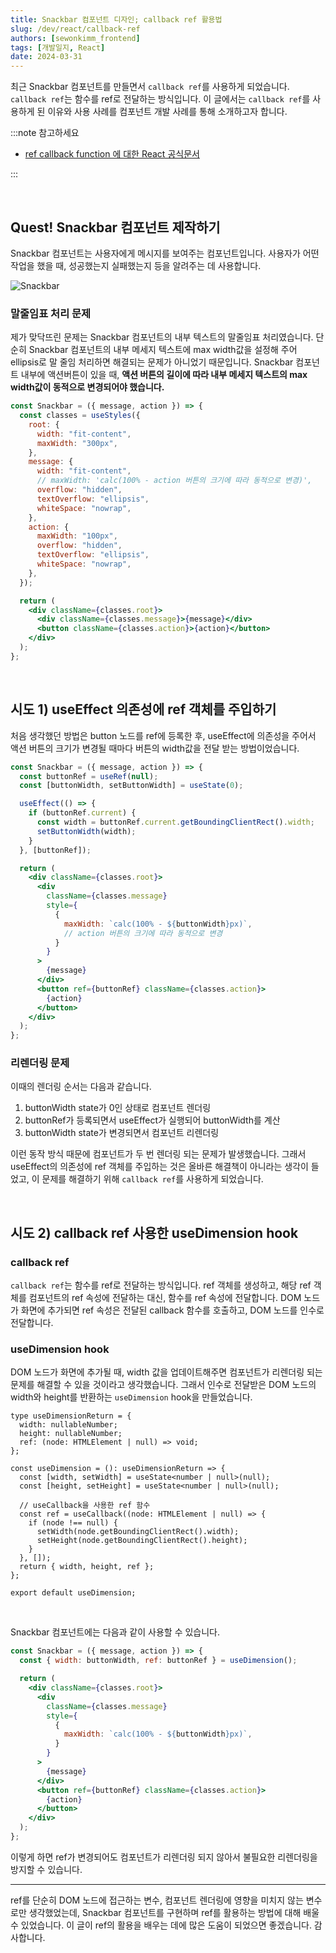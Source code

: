 ```yaml
---
title: Snackbar 컴포넌트 디자인; callback ref 활용법
slug: /dev/react/callback-ref
authors: [sewonkimm_frontend]
tags: [개발일지, React]
date: 2024-03-31
---
```


최근 Snackbar 컴포넌트를 만들면서 `callback ref`를 사용하게 되었습니다. `callback ref`는 함수를 ref로 전달하는 방식입니다. 이 글에서는 `callback ref`를 사용하게 된 이유와 사용 사례를 컴포넌트 개발 사례를 통해 소개하고자 합니다.

:::note 참고하세요

- [ref callback function 에 대한 React 공식문서](https://react.dev/reference/react-dom/components/common#ref-callback)

:::

<br />

## Quest! Snackbar 컴포넌트 제작하기

Snackbar 컴포넌트는 사용자에게 메시지를 보여주는 컴포넌트입니다. 사용자가 어떤 작업을 했을 때, 성공했는지 실패했는지 등을 알려주는 데 사용합니다.

![Snackbar](./snackbar.png)

### 말줄임표 처리 문제

제가 맞닥뜨린 문제는 Snackbar 컴포넌트의 내부 텍스트의 말줄임표 처리였습니다. 단순히 Snackbar 컴포넌트의 내부 메세지 텍스트에 max width값을 설정해 주어 ellipsis로 말 줄임 처리하면 해결되는 문제가 아니었기 때문입니다. Snackbar 컴포넌트 내부에 액션버튼이 있을 때, **액션 버튼의 길이에 따라 내부 메세지 텍스트의 max width값이 동적으로 변경되어야 했습니다.**

```jsx
const Snackbar = ({ message, action }) => {
  const classes = useStyles({
    root: {
      width: "fit-content",
      maxWidth: "300px",
    },
    message: {
      width: "fit-content",
      // maxWidth: 'calc(100% - action 버튼의 크기에 따라 동적으로 변경)',
      overflow: "hidden",
      textOverflow: "ellipsis",
      whiteSpace: "nowrap",
    },
    action: {
      maxWidth: "100px",
      overflow: "hidden",
      textOverflow: "ellipsis",
      whiteSpace: "nowrap",
    },
  });

  return (
    <div className={classes.root}>
      <div className={classes.message}>{message}</div>
      <button className={classes.action}>{action}</button>
    </div>
  );
};
```

<!--truncate-->

<br />

## 시도 1) useEffect 의존성에 ref 객체를 주입하기

처음 생각했던 방법은 button 노드를 ref에 등록한 후, useEffect에 의존성을 주어서 액션 버튼의 크기가 변경될 때마다 버튼의 width값을 전달 받는 방법이었습니다.

```jsx
const Snackbar = ({ message, action }) => {
  const buttonRef = useRef(null);
  const [buttonWidth, setButtonWidth] = useState(0);

  useEffect(() => {
    if (buttonRef.current) {
      const width = buttonRef.current.getBoundingClientRect().width;
      setButtonWidth(width);
    }
  }, [buttonRef]);

  return (
    <div className={classes.root}>
      <div
        className={classes.message}
        style={
          {
            maxWidth: `calc(100% - ${buttonWidth}px)`,
            // action 버튼의 크기에 따라 동적으로 변경
          } 
        }
      >
        {message}
      </div>
      <button ref={buttonRef} className={classes.action}>
        {action}
      </button>
    </div>
  );
};
```

### 리렌더링 문제

이때의 렌더링 순서는 다음과 같습니다.

1. buttonWidth state가 0인 상태로 컴포넌트 렌더링
2. buttonRef가 등록되면서 useEffect가 실행되어 buttonWidth를 계산
3. buttonWidth state가 변경되면서 컴포넌트 리렌더링

이런 동작 방식 때문에 컴포넌트가 두 번 렌더링 되는 문제가 발생했습니다. 그래서 useEffect의 의존성에 ref 객체를 주입하는 것은 올바른 해결책이 아니라는 생각이 들었고, 이 문제를 해결하기 위해 `callback ref`를 사용하게 되었습니다.

<br />

## 시도 2) callback ref 사용한 useDimension hook

### callback ref

`callback ref`는 함수를 ref로 전달하는 방식입니다. ref 객체를 생성하고, 해당 ref 객체를 컴포넌트의 ref 속성에 전달하는 대신, 함수를 ref 속성에 전달합니다. DOM 노드가 화면에 추가되면 ref 속성은 전달된 callback 함수를 호출하고, DOM 노드를 인수로 전달합니다.

### useDimension hook

DOM 노드가 화면에 추가될 때, width 값을 업데이트해주면 컴포넌트가 리렌더링 되는 문제를 해결할 수 있을 것이라고 생각했습니다. 그래서 인수로 전달받은 DOM 노드의 width와 height를 반환하는 `useDimension` hook을 만들었습니다.

```tsx
type useDimensionReturn = {
  width: nullableNumber;
  height: nullableNumber;
  ref: (node: HTMLElement | null) => void;
};

const useDimension = (): useDimensionReturn => {
  const [width, setWidth] = useState<number | null>(null);
  const [height, setHeight] = useState<number | null>(null);

  // useCallback을 사용한 ref 함수
  const ref = useCallback((node: HTMLElement | null) => {
    if (node !== null) {
      setWidth(node.getBoundingClientRect().width);
      setHeight(node.getBoundingClientRect().height);
    }
  }, []);
  return { width, height, ref };
};

export default useDimension;
```

<br />

Snackbar 컴포넌트에는 다음과 같이 사용할 수 있습니다.

```jsx
const Snackbar = ({ message, action }) => {
  const { width: buttonWidth, ref: buttonRef } = useDimension();

  return (
    <div className={classes.root}>
      <div
        className={classes.message}
        style={ 
          {
            maxWidth: `calc(100% - ${buttonWidth}px)`,
          } 
        }
      >
        {message}
      </div>
      <button ref={buttonRef} className={classes.action}>
        {action}
      </button>
    </div>
  );
};
```

이렇게 하면 ref가 변경되어도 컴포넌트가 리렌더링 되지 않아서 불필요한 리렌더링을 방지할 수 있습니다.

---

ref를 단순히 DOM 노드에 접근하는 변수, 컴포넌트 렌더링에 영향을 미치지 않는 변수로만 생각했었는데, Snackbar 컴포넌트를 구현하며 ref를 활용하는 방법에 대해 배울 수 있었습니다. 이 글이 ref의 활용을 배우는 데에 많은 도움이 되었으면 좋겠습니다. 감사합니다.
